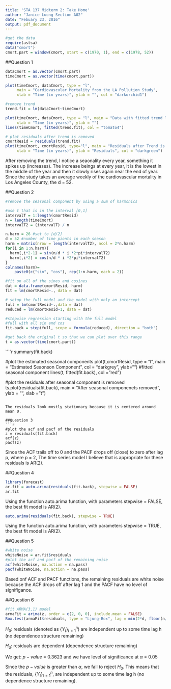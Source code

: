 ```yaml
---
title: 'STA 137 Midterm 2: Take Home'
author: "Janice Luong Section A02"
date: "Febuary 23, 2016"
output: pdf_document
---
```


```r
#get the data
require(astsa)
data("cmort")
cmort.part = window(cmort, start = c(1970, 1), end = c(1978, 52))
```

##Question 1
```r
dataCmort = as.vector(cmort.part)
timeCmort = as.vector(time(cmort.part))

plot(timeCmort, dataCmort, type = "l", 
     main = "Cardiovascular Mortality from the LA Pollution Study", 
     xlab = "Time (in years)", ylab = "", col = "darkorchid1")

#remove trend
trend.fit = lm(dataCmort~timeCmort)

plot(timeCmort, dataCmort, type = "l", main = "Data with fitted trend line", 
     xlab = "Time (in years)", ylab = "")
lines(timeCmort, fitted(trend.fit), col = "tomato4")

# plot residuals after trend is removed
cmortResid = residuals(trend.fit)
plot(timeCmort, cmortResid, type="l", main = "Residuals after Trend is Removed",
     xlab = "Time (in years)", ylab = "Residuals", col = "darkgreen")
```

After removing the trend, I notice a seaonality every year, something it spikes up (increases). The increase beings at every year, it is the lowest in the middle of the year and then it slowly rises again near the end of year. Since the study takes an average weekly of the cardiovascular mortality in Los Angeles County, the d = 52.

##Question 2
```r
#remove the seasonal component by using a sum of harmonics

#use t that is in the interval [0,1]
intervalT = 1:length(cmortResid)
n = length(timeCmort)
intervalT2 = (intervalT) / n

n.harm = 26 #set to [d/2]
d = 52 #number of time pionts in each season
harm = matrix(nrow = length(intervalT2), ncol = 2*n.harm)
for(i in 1:n.harm){
  harm[,i*2-1] = sin(n/d * i *2*pi*intervalT2)
  harm[,i*2] = cos(n/d * i *2*pi*intervalT2)
}
colnames(harm)= 
    paste0(c("sin", "cos"), rep(1:n.harm, each = 2))

#fit on all of the sines and cosines
dat = data.frame(cmortResid, harm)
fit = lm(cmortResid~., data = dat)

# setup the full model and the model with only an intercept
full = lm(cmortResid~.,data = dat)
reduced = lm(cmortResid~1, data = dat)

#stepwise regression starting with the full model
#full with all sin and cos
fit.back = step(full, scope = formula(reduced), direction = "both")

#get back the original t so that we can plot over this range
t = as.vector(time(cmort.part))
```
````r
summary(fit.back)

#plot the estimated seasonal components
plot(t,cmortResid, type = "l", main = "Estimated Seaonson Component",
     col = "darkgrey", ylab="")
#fitted seasonal component
lines(t, fitted(fit.back), col = "red")

#plot the residuals after seasonal component is removed
ts.plot(residuals(fit.back), 
        main = "After seasonal componenets removed", ylab = "", xlab = "t")
```

The residuals look mostly stationary because it is centered around mean 0.

##Question 3
```r
#plot the acf and pacf of the residuals
z = residuals(fit.back)
acf(z)
pacf(z)
```

Since the ACF trails off to 0 and the PACF drops off (close) to zero after lag p, where p = 2, The time series model I believe that is appropriate for these residuals is AR(2).

##Question 4
```r
library(forecast)
ar.fit = auto.arima(residuals(fit.back), stepwise = FALSE)
ar.fit
```

Using the function auto.arima function, with parameters stepwise = FALSE, the best fit model is AR(2).

```r
auto.arima(residuals(fit.back), stepwise = TRUE)
```

Using the function auto.arima function, with parameters stepwise = TRUE, the best fit model is AR(2).

##Question 5
```r
#white noise
whiteNoise = ar.fit$residuals
#plot the acf and pacf of the remaining noise
acf(whiteNoise, na.action = na.pass)
pacf(whiteNoise, na.action = na.pass)
```

Based onf ACF and PACF functions, the remaining residuals are white noise because the ACF drops off after lag 1 and the PACF have no level of signifigance.

##Question 6
```r
#fit ARMA(3,1) model
armaFit = arima(z, order = c(2, 0, 0), include.mean = FALSE)
Box.test(armaFit$residuals, type = "Ljung-Box", lag = min(2*d, floor(n/5)))
```

$H_0$: residuals (denoted as $\left\{Y_t\right\}^{n}_{t=1}$) are independent up to some time lag h (no dependence structure remaining)

$H_a$: residuals are dependent (dependence structure remaining)

We get: $p-value$ = 0.3623 and we have level of significance at $\alpha$ = 0.05

Since the $p-value$ is greater than $\alpha$, we fail to reject $H_0$. This means that the residuals, $\left\{Y_t\right\}^{n}_{t=1}$, are independent up to some time lag h (no dependence structure remaining).